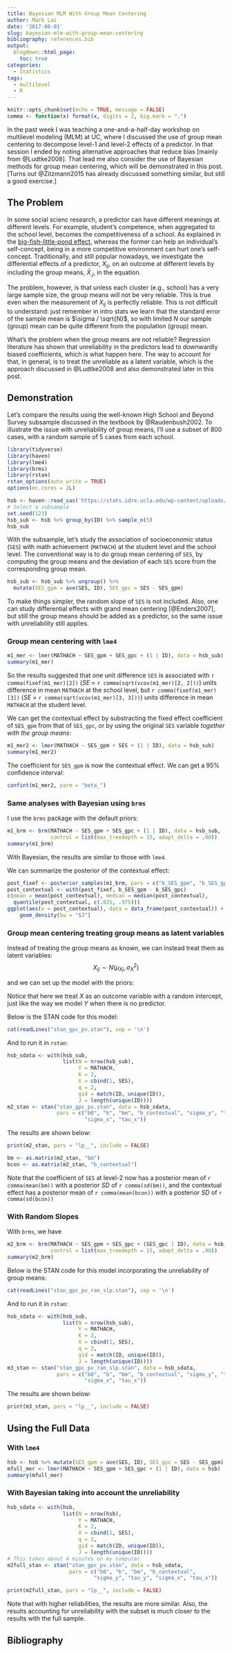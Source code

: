 ---
title: Bayesian MLM With Group Mean Centering
author: Mark Lai
date: '2017-08-01'
slug: bayesian-mlm-with-group-mean-centering
bibliography: references.bib
output:
  blogdown::html_page:
    toc: true
categories:
  - Statistics
tags:
  - multilevel
  - R
---

```{r setup, include=FALSE}
knitr::opts_chunk$set(echo = TRUE, message = FALSE)
comma <- function(x) format(x, digits = 2, big.mark = ",")
```

In the past week I was teaching a one-and-a-half-day workshop on multilevel 
modeling (MLM) at UC, where I discussed the use of group mean centering to 
decompose level-1 and level-2 effects of a predictor. In that session I ended
by noting alternative approaches that reduce bias [mainly from @Ludtke2008]. 
That lead me also consider the use of Bayesian methods for group mean centering,
which will be demonstrated in this post. [Turns out @Zitzmann2015 has already
discussed something similar, but still a good exercise.]

## The Problem

In some social scienc research, a predictor can have different meanings at 
different levels. For example, student's competence, when aggregated to the 
school level, becomes the competitiveness of a school. As explained in the 
[big-fish-little-pond
effect](https://en.wikipedia.org/wiki/Big-fish%E2%80%93little-pond_effect),
whereas the former can help an individual's self-concept, being in a more 
competitive environment can hurt one's self-concept. Traditionally, and still 
popular nowadays, we investigate the differential effects of a predictor,
$X_{ij}$, on an outcome at different levels by including the group means, $\bar
X_{.j}$, in the equation. 

The problem, however, is that unless each cluster (e.g., school) has a very 
large sample size, the group means will not be very reliable. This is true
even when the measurement of $X_{ij}$ is perfectly reliable. This is not 
difficult to understand: just remember in intro stats we learn that the 
standard error of the sample mean is $\sigma / \sqrt{N}$, so with limited $N$ 
our sample (group) mean can be quite different from the population (group) mean. 

What's the problem when the group means are not reliable? Regression literature
has shown that unreliability in the predictors lead to downwardly biased 
coefficients, which is what happen here. The way to account for that, in 
general, is to treat the unreliable as a latent variable, which is the 
approach discussed in @Ludtke2008 and also demonstrated later in this post. 

## Demonstration

Let's compare the results using the well-known High School and Beyond Survey
subsample discussed in the textbook by @Raudenbush2002. To illustrate the 
issue with unreliability of group means, I'll use a subset of 800 cases, with
a random sample of 5 cases from each school. 

```{r}
library(tidyverse)
library(haven)
library(lme4)
library(brms)
library(rstan)
rstan_options(auto_write = TRUE)
options(mc.cores = 2L)
```

```{r}
hsb <- haven::read_sas('https://stats.idre.ucla.edu/wp-content/uploads/2016/02/hsb.sas7bdat')
# Select a subsample
set.seed(123)
hsb_sub <- hsb %>% group_by(ID) %>% sample_n(5)
hsb_sub
```

With the subsample, let's study the association of socioeconomic status (`SES`) 
with math achievement (`MATHACH`) at the student level and the school level. 
The conventional way is to do group mean centering of `SES`, by computing the
group means and the deviation of each `SES` score from the corresponding group
mean. 

```{r}
hsb_sub <- hsb_sub %>% ungroup() %>% 
  mutate(SES_gpm = ave(SES, ID), SES_gpc = SES - SES_gpm)
```

To make things simpler, the random slope of `SES` is not included. Also, one 
can study differential effects with grand mean centering [@Enders2007], but 
still the group means should be added as a predictor, so the same issue with 
unreliability still applies. 

### Group mean centering with `lme4`

```{r}
m1_mer <- lmer(MATHACH ~ SES_gpm + SES_gpc + (1 | ID), data = hsb_sub)
summary(m1_mer)
```

So the results suggested that one unit difference `SES` is associated with 
`r comma(fixef(m1_mer)[2])` (*SE* = `r comma(sqrt(vcov(m1_mer)[2, 2]))`) units 
difference in mean `MATHACH` at the school level, but 
`r comma(fixef(m1_mer)[3])` (*SE* = `r comma(sqrt(vcov(m1_mer)[3, 3]))`) units
difference in mean `MATHACH` at the student level.

We can get the contextual effect by substracting the fixed effect coefficient
of `SES_gpm` from that of `SES_gpc`, or by using the original `SES` variable
*together with the group means*:

```{r}
m1_mer2 <- lmer(MATHACH ~ SES_gpm + SES + (1 | ID), data = hsb_sub)
summary(m1_mer2)
```

The coefficient for `SES_gpm` is now the contextual effect. We can get a 
95% confidence interval:

```{r}
confint(m1_mer2, parm = "beta_")
```


### Same analyses with Bayesian using `brms`

I use the `brms` package with the default priors:

\begin{align*}
  Y_{ij} & \sim N(\mu_j + \beta_1 (X_{ij} - \bar X_{.j}), \sigma^2) \\
  \mu_j & \sim N(\beta_0 + \beta_2 \bar X_{.j}, \tau^2) \\
  \beta & \sim N(0, \infty) \\
  \sigma & \sim t_3(0, 10) \\
  \tau & \sim t_3(0, 10)
\end{align*}

```{r}
m1_brm <- brm(MATHACH ~ SES_gpm + SES_gpc + (1 | ID), data = hsb_sub, 
              control = list(max_treedepth = 15, adapt_delta = .90))
summary(m1_brm)
```

With Bayesian, the results are similar to those with `lme4`. 

We can summarize the posterior of the contextual effect:

```{r}
post_fixef <- posterior_samples(m1_brm, pars = c("b_SES_gpm", "b_SES_gpc"))
post_contextual <- with(post_fixef, b_SES_gpm - b_SES_gpc)
c(mean = mean(post_contextual), median = median(post_contextual), 
  quantile(post_contextual, c(.025, .975)))
ggplot(aes(x = post_contextual), data = data_frame(post_contextual)) + 
    geom_density(bw = "SJ")
```


### Group mean centering treating group means as latent variables

Instead of treating the group means as known, we can instead treat them as 
latent variables:
$$X_{ij} \sim N(\mu_{Xj}, \sigma^2_X)$$

and we can set up the model with the priors:

\begin{align*}
  Y_{ij} & \sim N(\mu_j + \beta_1 (X_{ij} - \mu_{Xj}), \sigma^2) \\
  X_{ij} & \sim N(\mu_{Xj}, \sigma^2_X) \\
  \mu_j & \sim N(\beta_0 + \beta_2 \mu_{Xj}, \tau^2) \\
  \mu_{Xj} & \sim N(0, \tau^2_X) \\
  \sigma & \sim t_3(0, 10) \\
  \tau & \sim t_3(0, 10) \\
  \sigma_X & \sim t_3(0, 10) \\
  \tau_X & \sim t_3(0, 10) \\
  \beta & \sim N(0, 10) \\
\end{align*}

Notice that here we treat $X$ as an outcome variable with a random intercept, 
just like the way we model $Y$ when there is no predictor. 

Below is the STAN code for this model:

```{r, echo=FALSE, comment=NA}
cat(readLines("stan_gpc_pv.stan"), sep = '\n')
```

And to run it in `rstan`:

```{r, results='hide'}
hsb_sdata <- with(hsb_sub, 
                  list(N = nrow(hsb_sub), 
                       Y = MATHACH, 
                       K = 2, 
                       X = cbind(1, SES), 
                       q = 2, 
                       gid = match(ID, unique(ID)), 
                       J = length(unique(ID))))
m2_stan <- stan("stan_gpc_pv.stan", data = hsb_sdata, 
                pars = c("b0", "b", "bm", "b_contextual", "sigma_y", "tau_y", 
                         "sigma_x", "tau_x"))
```

The results are shown below:

```{r}
print(m2_stan, pars = "lp__", include = FALSE)
```

```{r, include=FALSE}
bm <- as.matrix(m2_stan, "bm")
bcon <- as.matrix(m2_stan, "b_contextual")
```

Note that the coefficient of `SES` at level-2 now has a posterior mean of 
`r comma(mean(bm))` with a posterior *SD* of 
`r comma(sd(bm))`, and the contextual effect has a posterior mean
of `r comma(mean(bcon))` with a posterior *SD* of 
`r comma(sd(bcon))`

### With Random Slopes

With `brms`, we have

```{r}
m2_brm <- brm(MATHACH ~ SES_gpm + SES_gpc + (SES_gpc | ID), data = hsb_sub, 
              control = list(max_treedepth = 15, adapt_delta = .90))
summary(m2_brm)
```

Below is the STAN code for this model incorporating the unreliability of 
group means:

```{r, echo=FALSE, comment=NA}
cat(readLines("stan_gpc_pv_ran_slp.stan"), sep = '\n')
```

And to run it in `rstan`:

```{r, results='hide'}
hsb_sdata <- with(hsb_sub, 
                  list(N = nrow(hsb_sub), 
                       Y = MATHACH, 
                       K = 2, 
                       X = cbind(1, SES), 
                       q = 2, 
                       gid = match(ID, unique(ID)), 
                       J = length(unique(ID))))
m3_stan <- stan("stan_gpc_pv_ran_slp.stan", data = hsb_sdata, 
                pars = c("b0", "b", "bm", "b_contextual", "sigma_y", "tau_y", 
                         "sigma_x", "tau_x"))
```

The results are shown below:

```{r}
print(m3_stan, pars = "lp__", include = FALSE)
```

## Using the Full Data

### With `lme4`

```{r}
hsb <- hsb %>% mutate(SES_gpm = ave(SES, ID), SES_gpc = SES - SES_gpm)
mfull_mer <- lmer(MATHACH ~ SES_gpm + SES_gpc + (1 | ID), data = hsb)
summary(mfull_mer)
```

### With Bayesian taking into account the unreliability

```{r, results='hide'}
hsb_sdata <- with(hsb, 
                  list(N = nrow(hsb), 
                       Y = MATHACH, 
                       K = 2, 
                       X = cbind(1, SES), 
                       q = 2, 
                       gid = match(ID, unique(ID)), 
                       J = length(unique(ID))))
# This takes about 4 minutes on my computer
m2full_stan <- stan("stan_gpc_pv.stan", data = hsb_sdata, 
                    pars = c("b0", "b", "bm", "b_contextual", 
                            "sigma_y", "tau_y", "sigma_x", "tau_x"))
```

```{r}
print(m2full_stan, pars = "lp__", include = FALSE)
```

Note that with higher reliabilities, the results are more similar. Also, 
the results accounting for unreliability with the subset is much closer to the
results with the full sample. 

## Bibliography
